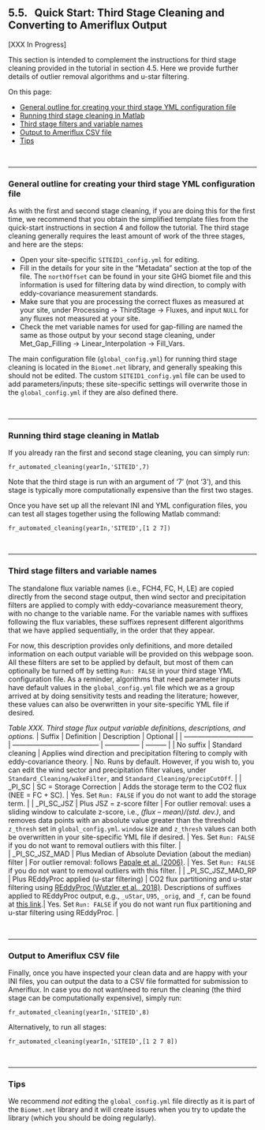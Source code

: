 ## 5.5. &nbsp; Quick Start: Third Stage Cleaning and Converting to Ameriflux Output

[XXX In Progress]

<link rel="stylesheet" href="css/style.css"> 

This section is intended to complement the instructions for third stage cleaning provided in the tutorial in section 4.5. Here we provide further details of outlier removal algorithms and u-star filtering. 

On this page:

- <a href="#div_id_GeneralThirdStage">General outline for creating your third stage YML configuration file</a>
- <a href="#div_id_RunThirdStage">Running third stage cleaning in Matlab</a>
- <a href="#div_id_FiltersThirdStage">Third stage filters and variable names</a>
- <a href="#div_id_RunAmerifluxStage">Output to Ameriflux CSV file</a>
- <a href="#div_id_Tips">Tips</a>

<br>

<div id="div_id_GeneralThirdStage">
<hr>

### General outline for creating your third stage YML configuration file

As with the first and second stage cleaning, if you are doing this for the first time, we recommend that you obtain the simplified template files from the quick-start instructions in section 4 and follow the tutorial. The third stage cleaning generally requires the least amount of work of the three stages, and here are the steps:

* Open your site-specific `SITEID1_config.yml` for editing.
* Fill in the details for your site in the "Metadata" section at the top of the file. The `northOffset` can be found in your site GHG biomet file and this information is used for filtering data by wind direction, to comply with eddy-covariance measurement standards.
* Make sure that you are processing the correct fluxes as measured at your site, under Processing -> ThirdStage -> Fluxes, and input `NULL` for any fluxes not measured at your site.
* Check the met variable names for used for gap-filling are named the same as those output by your second stage cleaning, under Met_Gap_Filling -> Linear_Interpolation -> Fill_Vars.

The main configuration file (`global_config.yml`) for running third stage cleaning is located in the `Biomet.net` library, and generally speaking this should not be edited. The custom `SITEID1_config.yml` file can be used to add parameters/inputs; these site-specific settings will overwrite those in the `global_config.yml` if they are also defined there. 

</div>
<br>

<div id="div_id_RunThirdStage">
<hr>

### Running third stage cleaning in Matlab

If you already ran the first and second stage cleaning, you can simply run: 
```
fr_automated_cleaning(yearIn,'SITEID',7)
```
Note that the third stage is run with an argument of '7' (not '3'), and this stage is typically more computationally expensive than the first two stages.

Once you have set up all the relevant INI and YML configuration files, you can test all stages together using the following Matlab command:
```
fr_automated_cleaning(yearIn,'SITEID',[1 2 7])
```

</div>
<br>

<div id="div_id_FiltersThirdStage">
<hr>

### Third stage filters and variable names

The standalone flux variable names (i.e., FCH4, FC, H, LE) are copied directly from the second stage output, then wind sector and precipitation filters are applied to comply with eddy-covariance measurement theory, with no change to the variable name. For the variable names with suffixes following the flux variables, these suffixes represent different algorithms that we have applied sequentially, in the order that they appear. 

For now, this description provides only definitions, and more detailed information on each output variable will be provided on this webpage soon. All these filters are set to be applied by default, but most of them can optionally be turned off by setting `Run: FALSE` in your third stage YML configuration file. As a reminder, algorithms that need parameter inputs have default values in the `global_config.yml` file which we as a group arrived at by doing sensitivity tests and reading the literature; however, these values can also be overwritten in your site-specific YML file if desired. 

*Table XXX. Third stage flux output variable definitions, descriptions, and options.*
| Suffix                         | Definition                             | Description   | Optional |
| ------------------------------ | -------------------------------------- | --------------- | --------- |
| No suffix                      | Standard cleaning                      | Applies wind direction and precipitation filtering to comply with eddy-covariance theory. | No. Runs by default. However, if you wish to, you can edit the wind sector and precipitation filter values, under `Standard_Cleaning/wakeFilter`, and `Standard_Cleaning/precipCutOff`. |
| _PI_SC                         | SC = Storage Correction                | Adds the storage term to the CO2 flux (NEE = FC + SC). | Yes. Set `Run: FALSE` if you do not want to add the storage term. | 
| _PI_SC_JSZ                     | Plus JSZ = z-score filter              | For outlier removal: uses a sliding window to calculate z-score, i.e., *(flux – mean)/(std. dev.)*, and removes data points with an absolute value greater than the threshold `z_thresh` set in `global_config.yml`. `window` size and `z_thresh` values can both be overwritten in your site-specific YML file if desired. | Yes. Set `Run: FALSE` if you do not want to removal outliers with this filter. |   
| _PI_SC_JSZ_MAD                 | Plus Median of Absolute Deviation (about the median) filter | For outlier removal: follows <a href="https://bg.copernicus.org/articles/3/571/2006/bg-3-571-2006.html" target="_blank" rel="noopener noreferrer">Papale et al. (2006)</a>.  | Yes. Set `Run: FALSE` if you do not want to removal outliers with this filter.  |
| _PI_SC_JSZ_MAD_RP              | Plus REddyProc applied (u-star filtering)  | CO2 flux partitioning and u-star filtering using <a href="https://bg.copernicus.org/articles/15/5015/2018/bg-15-5015-2018.html" target="_blank" rel="noopener noreferrer">REddyProc (Wutzler et al., 2018)</a>. Descriptions of suffixes applied to REddyProc output, e.g., `_uStar`, `U95`, `_orig`, and `_f`, can be found at <a href="https://www.bgc-jena.mpg.de/5624929/Output-Format" target="_blank" rel="noopener noreferrer">this link</a>.| Yes. Set `Run: FALSE` if you do not want run flux partitioning and u-star filtering using REddyProc. |


</div>

<br>

<div id="div_id_RunAmerifluxStage">
<hr>

### Output to Ameriflux CSV file

Finally, once you have inspected your clean data and are happy with your INI files, you can output the data to a CSV file formatted for submission to Ameriflux. In case you do not want/need to rerun the cleaning (the third stage can be computationally expensive), simply run:
```
fr_automated_cleaning(yearIn,'SITEID',8)
```
Alternatively, to run all stages:
```
fr_automated_cleaning(yearIn,'SITEID',[1 2 7 8])
```

</div>

<br>

<div id="div_id_Tips">
<hr>

### Tips

We recommend *not* editing the `global_config.yml` file directly as it is part of the `Biomet.net` library and it will create issues when you try to update the library (which you should be doing regularly). 

</div>